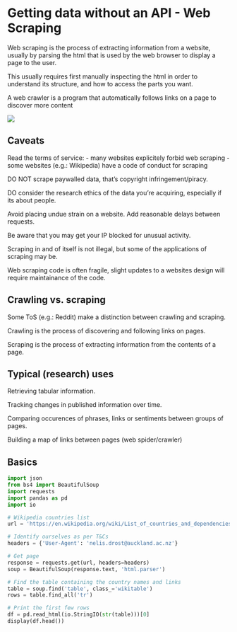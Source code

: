 # Getting data without an API - Web Scraping

Web scraping is the process of extracting information from a website, usually by parsing the html that is used by the web browser to display a page to the user.

This usually requires first manually inspecting the html in order to understand its structure, and how to access the parts you want.

A web crawler is a program that automatically follows links on a page to discover more content

![](images/wiki_table_scrape.png)

## Caveats

Read the terms of service:
 - many websites explicitely forbid web scraping
 - some websites (e.g.: Wikipedia) have a code of conduct for scraping

DO NOT scrape paywalled data, that's copyright infringement/piracy.

DO consider the research ethics of the data you're acquiring, especially if its about people.

Avoid placing undue strain on a website. Add reasonable delays between requests.

Be aware that you may get your IP blocked for unusual activity.

Scraping in and of itself is not illegal, but some of the applications of scraping may be.

Web scraping code is often fragile, slight updates to a websites design will require maintainance of the code.

## Crawling vs. scraping

Some ToS (e.g.: Reddit) make a distinction between crawling and scraping.

Crawling is the process of discovering and following links on pages.

Scraping is the process of extracting information from the contents of a page.

## Typical (research) uses

Retrieving tabular information.

Tracking changes in published information over time.

Comparing occurences of phrases, links or sentiments between groups of pages.

Building a map of links between pages (web spider/crawler)

## Basics
```python
import json
from bs4 import BeautifulSoup
import requests
import pandas as pd
import io

# Wikipedia countries list
url = 'https://en.wikipedia.org/wiki/List_of_countries_and_dependencies_by_population'

# Identify ourselves as per T&Cs
headers = {'User-Agent': 'nelis.drost@auckland.ac.nz'}

# Get page
response = requests.get(url, headers=headers)
soup = BeautifulSoup(response.text, 'html.parser')

# Find the table containing the country names and links
table = soup.find('table', class_='wikitable')
rows = table.find_all('tr')

# Print the first few rows
df = pd.read_html(io.StringIO(str(table)))[0]
display(df.head())
```
